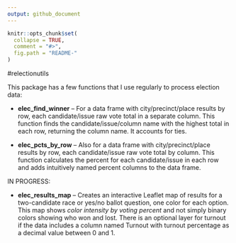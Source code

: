 ```yaml
---
output: github_document
---
```


<!-- README.md is generated from README.Rmd. Please edit that file -->

```r
knitr::opts_chunk$set(
  collapse = TRUE,
  comment = "#>",
  fig.path = "README-"
)
```
#relectionutils

This package has a few functions that I use regularly to process election data:

* **elec_find_winner** -- For a data frame with city/precinct/place results by row, each candidate/issue raw vote total in a separate column. This function finds the candidate/issue/column name with the highest total in each row, returning the column name. It accounts for ties.

* **elec_pcts_by_row** -- Also for a data frame with city/precinct/place results by row, each candidate/issue raw vote total by column. This function calculates the percent for each candidate/issue in each row and adds intuitively named percent columns to the data frame.

IN PROGRESS:

* **elec_results_map** -- Creates an interactive Leaflet map of results for a two-candidate race or yes/no ballot question, one color for each option. This map shows _color intensity by voting percent_ and not simply binary colors showing who won and lost. There is an optional layer for turnout if the data includes a column named Turnout with turnout percentage as a decimal value between 0 and 1.


